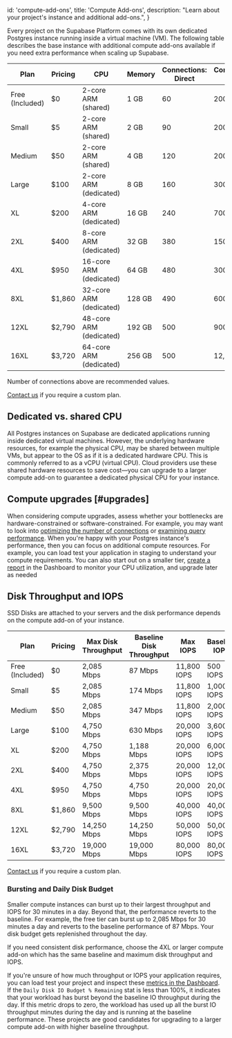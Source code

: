 
  id: 'compute-add-ons',
  title: 'Compute Add-ons',
  description: "Learn about your project's instance and additional add-ons.",
}

Every project on the Supabase Platform comes with its own dedicated Postgres instance running inside a virtual machine (VM). The following table describes the base instance with additional compute add-ons available if you need extra performance when scaling up Supabase.

| Plan            | Pricing | CPU                     | Memory | Connections: Direct | Connections: Pooler |
| --------------- | ------- | ----------------------- | ------ | ------------------- | ------------------- |
| Free (Included) | $0      | 2-core ARM (shared)     | 1 GB   | 60                  | 200                 |
| Small           | $5      | 2-core ARM (shared)     | 2 GB   | 90                  | 200                 |
| Medium          | $50     | 2-core ARM (shared)     | 4 GB   | 120                 | 200                 |
| Large           | $100    | 2-core ARM (dedicated)  | 8 GB   | 160                 | 300                 |
| XL              | $200    | 4-core ARM (dedicated)  | 16 GB  | 240                 | 700                 |
| 2XL             | $400    | 8-core ARM (dedicated)  | 32 GB  | 380                 | 1500                |
| 4XL             | $950    | 16-core ARM (dedicated) | 64 GB  | 480                 | 3000                |
| 8XL             | $1,860  | 32-core ARM (dedicated) | 128 GB | 490                 | 6000                |
| 12XL            | $2,790  | 48-core ARM (dedicated) | 192 GB | 500                 | 9000                |
| 16XL            | $3,720  | 64-core ARM (dedicated) | 256 GB | 500                 | 12,000              |

Number of connections above are recommended values.

[Contact us](https://supabase.com/contact/enterprise) if you require a custom plan.

## Dedicated vs. shared CPU

All Postgres instances on Supabase are dedicated applications running inside dedicated virtual machines. However, the underlying hardware resources, for example the physical CPU, may be shared between multiple VMs, but appear to the OS as if it is a dedicated hardware CPU. This is commonly referred to as a vCPU (virtual CPU). Cloud providers use these shared hardware resources to save cost—you can upgrade to a larger compute add-on to guarantee a dedicated physical CPU for your instance.

## Compute upgrades [#upgrades]

When considering compute upgrades, assess whether your bottlenecks are hardware-constrained or software-constrained. For example, you may want to look into [optimizing the number of connections](/docs/guides/platform/performance#optimizing-the-number-of-connections) or [examining query performance](/docs/guides/platform/performance#examining-query-performance). When you're happy with your Postgres instance's performance, then you can focus on additional compute resources. For example, you can load test your application in staging to understand your compute requirements. You can also start out on a smaller tier, [create a report](https://app.supabase.com/project/_/reports) in the Dashboard to monitor your CPU utilization, and upgrade later as needed

## Disk Throughput and IOPS

SSD Disks are attached to your servers and the disk performance depends on the compute add-on of your instance.

| Plan            | Pricing | Max Disk Throughput | Baseline Disk Throughput | Max IOPS    | Baseline IOPS |
| --------------- | ------- | ------------------- | ------------------------ | ----------- | ------------- |
| Free (Included) | $0      | 2,085 Mbps          | 87 Mbps                  | 11,800 IOPS | 500 IOPS      |
| Small           | $5      | 2,085 Mbps          | 174 Mbps                 | 11,800 IOPS | 1,000 IOPS    |
| Medium          | $50     | 2,085 Mbps          | 347 Mbps                 | 11,800 IOPS | 2,000 IOPS    |
| Large           | $100    | 4,750 Mbps          | 630 Mbps                 | 20,000 IOPS | 3,600 IOPS    |
| XL              | $200    | 4,750 Mbps          | 1,188 Mbps               | 20,000 IOPS | 6,000 IOPS    |
| 2XL             | $400    | 4,750 Mbps          | 2,375 Mbps               | 20,000 IOPS | 12,000 IOPS   |
| 4XL             | $950    | 4,750 Mbps          | 4,750 Mbps               | 20,000 IOPS | 20,000 IOPS   |
| 8XL             | $1,860  | 9,500 Mbps          | 9,500 Mbps               | 40,000 IOPS | 40,000 IOPS   |
| 12XL            | $2,790  | 14,250 Mbps         | 14,250 Mbps              | 50,000 IOPS | 50,000 IOPS   |
| 16XL            | $3,720  | 19,000 Mbps         | 19,000 Mbps              | 80,000 IOPS | 80,000 IOPS   |

[Contact us](https://supabase.com/contact/enterprise) if you require a custom plan.

### Bursting and Daily Disk Budget

Smaller compute instances can burst up to their largest throughput and IOPS for 30 minutes in a day. Beyond that, the performance reverts to the baseline. For example, the free tier can burst up to 2,085 Mbps for 30 minutes a day and reverts to the baseline performance of 87 Mbps. Your disk budget gets replenished throughout the day.

If you need consistent disk performance, choose the 4XL or larger compute add-on which has the same baseline and maximum disk throughput and IOPS.

If you're unsure of how much throughput or IOPS your application requires, you can load test your project and inspect these [metrics in the Dashboard](https://app.supabase.com/project/_/reports). If the `Daily Disk IO Budget % Remaining` stat is less than 100%, it indicates that your workload has burst beyond the baseline IO throughput during the day. If this metric drops to zero, the workload has used up all the burst IO throughput minutes during the day and is running at the baseline performance. These projects are good candidates for upgrading to a larger compute add-on with higher baseline throughput.


